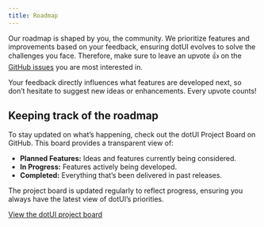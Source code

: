 ```yaml
---
title: Roadmap
---
```


Our roadmap is shaped by you, the community. We prioritize features and improvements based on your feedback, ensuring dotUI evolves to solve the challenges you face. Therefore, make sure to leave an upvote 👍 on the [GitHub issues](https://github.com/mehdibha/dotui/issues) you are most interested in.

Your feedback directly influences what features are developed next, so don’t hesitate to suggest new ideas or enhancements. Every upvote counts!

## Keeping track of the roadmap

To stay updated on what’s happening, check out the dotUI Project Board on GitHub. This board provides a transparent view of:

- **Planned Features:** Ideas and features currently being considered.
- **In Progress:** Features actively being developed.
- **Completed:** Everything that’s been delivered in past releases.

The project board is updated regularly to reflect progress, ensuring you always have the latest view of dotUI’s priorities.

[View the dotUI project board](https://github.com/users/mehdibha/projects/1)
